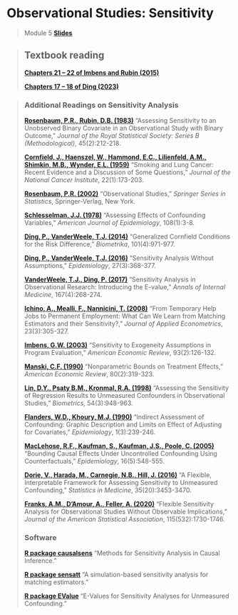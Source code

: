 # Observational Studies: Sensitivity

> Module 5 [**Slides**](https://drive.google.com/file/d/1D_Y4JzSMhhuEhICp5omoqU-A22RmCH70/view?usp=sharing)

> ## Textbook reading
>
> [**Chapters 21 -- 22 of Imbens and Rubin (2015)**](https://www.cambridge.org/core/books/causal-inference-for-statistics-social-and-biomedical-sciences/71126BE90C58F1A431FE9B2DD07938AB)
>
> [**Chapters 17 -- 18 of Ding (2023)**](https://www.routledge.com/A-First-Course-in-Causal-Inference/Ding/p/book/9781032758626)

> ### Additional Readings on Sensitivity Analysis
>
>[**Rosenbaum, P.R., Rubin, D.B. (1983)**](https://www.jstor.org/stable/2345524) "Assessing Sensitivity to an Unobserved Binary Covariate in an Observational Study with Binary Outcome," *Journal of the Royal Statistical Society: Series B (Methodological)*, 45(2):212-218.
>
>[**Cornfield, J., Haenszel, W., Hammond, E.C., Lilienfeld, A.M., Shimkin, M.B., Wynder, E.L. (1959)**](https://academic.oup.com/jnci/article-abstract/22/1/173/900745) "Smoking and Lung Cancer: Recent Evidence and a Discussion of Some Questions," *Journal of the National Cancer Institute*, 22(1):173-203.
>
>[**Rosenbaum, P.R. (2002)**](https://link.springer.com/book/10.1007/978-1-4757-3692-2) "Observational Studies," *Springer Series in Statistics*, Springer-Verlag, New York.
>
>[**Schlesselman, J.J. (1978)**](https://academic.oup.com/aje/article-abstract/108/1/3/195354) "Assessing Effects of Confounding Variables," *American Journal of Epidemiology*, 108(1):3-8.
>
>[**Ding, P., VanderWeele, T.J. (2014)**](https://academic.oup.com/biomet/article-abstract/101/4/971/1775369) "Generalized Cornfield Conditions for the Risk Difference," *Biometrika*, 101(4):971-977.
>
>[**Ding, P., VanderWeele, T.J. (2016)**](https://journals.lww.com/epidem/Fulltext/2016/05000/Sensitivity_Analysis_Without_Assumptions.11.aspx) "Sensitivity Analysis Without Assumptions," *Epidemiology*, 27(3):368-377.
>
>[**VanderWeele, T.J., Ding, P. (2017)**](https://www.acpjournals.org/doi/10.7326/M16-2607) "Sensitivity Analysis in Observational Research: Introducing the E-value," *Annals of Internal Medicine*, 167(4):268-274.
>
>[**Ichino, A., Mealli, F., Nannicini, T. (2008)**](https://onlinelibrary.wiley.com/doi/abs/10.1002/jae.998) "From Temporary Help Jobs to Permanent Employment: What Can We Learn from Matching Estimators and their Sensitivity?," *Journal of Applied Econometrics*, 23(3):305-327.
>
>[**Imbens, G.W. (2003)**](https://www.aeaweb.org/articles?id=10.1257/000282803321946921) "Sensitivity to Exogeneity Assumptions in Program Evaluation," *American Economic Review*, 93(2):126-132.
>
>[**Manski, C.F. (1990)**](https://www.jstor.org/stable/2006592) "Nonparametric Bounds on Treatment Effects," *American Economic Review*, 80(2):319-323.
>
>[**Lin, D.Y., Psaty B.M., Kronmal, R.A. (1998)**](https://pubmed.ncbi.nlm.nih.gov/9750244/) "Assessing the Sensitivity of Regression Results to Unmeasured Confounders in Observational Studies," *Biometrics*, 54(3):948-963.
>
>[**Flanders, W.D., Khoury, M.J. (1990)**](https://journals.lww.com/epidem/abstract/1990/05000/indirect_assessment_of_confounding__graphic.10.aspx) "Indirect Assessment of Confounding: Graphic Description and Limits on Effect of Adjusting for Covariates," *Epidemiology*, 1(3):239-246.
>
>[**MacLehose, R.F., Kaufman, S., Kaufman, J.S., Poole, C. (2005)**](https://www.jstor.org/stable/20486093?seq=1) "Bounding Causal Effects Under Uncontrolled Confounding Using Counterfactuals," *Epidemiology*, 16(5):548-555.
>
>[**Dorie, V., Harada, M., Carnegie, N.B., Hill, J. (2016)**](https://onlinelibrary.wiley.com/doi/10.1002/sim.6973) "A Flexible, Interpretable Framework for Assessing Sensitivity to Unmeasured Confounding," *Statistics in Medicine*, 35(20):3453-3470.
>
>[**Franks, A.M., D'Amour, A., Feller, A. (2020)**](https://www.tandfonline.com/doi/full/10.1080/01621459.2019.1604369) "Flexible Sensitivity Analysis for Observational Studies Without Observable Implications," *Journal of the American Statistical Association*, 115(532):1730-1746.
>
> ### Software
>
>[**R package causalsens**](https://cran.r-project.org/web/packages/causalsens/index.html) "Methods for Sensitivity Analysis in Causal Inference."
>
>[**R package sensatt**](https://ideas.repec.org/c/boc/bocode/s456747.html) "A simulation-based sensitivity analysis for matching estimators."
>
>[**R package EValue**](https://cran.r-project.org/web/packages/EValue/index.html) "E-Values for Sensitivity Analyses for Unmeasured Confounding."